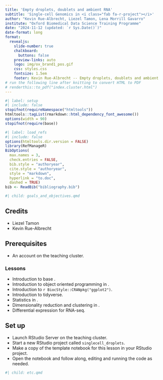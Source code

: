 ```yaml
---
title: 'Empty droplets, doublets and ambient RNA'
subtitle: 'Single-cell Genomics in <i class="fab fa-r-project"></i>'
author: "Kevin Rue-Albrecht, Liezel Tamon, Lena Morrill Gavarro"
institute: "Oxford Biomedical Data Science Training Programme"
date: "2024-11-12 (updated: `r Sys.Date()`)"
date-format: long
format:
  revealjs: 
    slide-number: true
    chalkboard: 
      buttons: false
    preview-links: auto
    logo: img/ox_brand1_pos.gif
    css: styles.css
    fontsize: 1.5em
    footer: Kevin Rue-Albrecht -- Empty droplets, doublets and ambient RNA
# run the following line after knitting to convert HTML to PDF
# renderthis::to_pdf("index.cluster.html")
---
```


```r
#| label: setup
#| include: false
stopifnot(requireNamespace("htmltools"))
htmltools::tagList(rmarkdown::html_dependency_font_awesome())
options(width = 90)
stopifnot(require(base))
```

```r
#| label: load_refs
#| include: false
options(htmltools.dir.version = FALSE)
library(RefManageR)
BibOptions(
  max.names = 3,
  check.entries = FALSE,
  bib.style = "authoryear",
  cite.style = "authoryear",
  style = "markdown",
  hyperlink = "to.doc",
  dashed = TRUE)
bib <- ReadBib("bibliography.bib")
```

```r
#| child: goals_and_objectives.qmd
```

## Credits

- Liezel Tamon
- Kevin Rue-Albrecht

## Prerequisites

- An account on the teaching cluster.

### Lessons

- Introduction to base <i class="fab fa-r-project"></i>.
- Introduction to object oriented programming in <i class="fab fa-r-project"></i>.
- Introduction to `r BiocStyle::CRANpkg("ggplot2")`.
- Introduction to tidyverse.
- Statistics in <i class="fab fa-r-project"></i>.
- Dimensionality reduction and clustering in <i class="fab fa-r-project"></i>.
- Differential expression for RNA-seq.

## Set up

- Launch RStudio Server on the teaching cluster.
- Start a new RStudio project called `singlecell_droplets`.
- Make a copy of the template notebook for this lesson in your RStudio project.
- Open the notebook and follow along, editing and running the code as needed.

```r
#| child: etc.qmd
```
